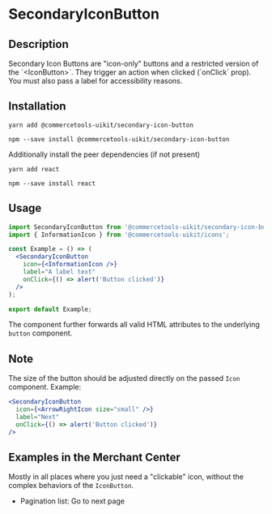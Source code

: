

<Meta of={SecondaryIconButtonStories} />

# SecondaryIconButton

## Description

Secondary Icon Buttons are "icon-only" buttons and a restricted version of the \`\<IconButton>\`. They trigger an action when clicked (\`onClick\` prop). You must also pass a label for accessibility reasons.

## Installation

```
yarn add @commercetools-uikit/secondary-icon-button
```

```
npm --save install @commercetools-uikit/secondary-icon-button
```

Additionally install the peer dependencies (if not present)

```
yarn add react
```

```
npm --save install react
```

## Usage

```jsx
import SecondaryIconButton from '@commercetools-uikit/secondary-icon-button';
import { InformationIcon } from '@commercetools-uikit/icons';

const Example = () => (
  <SecondaryIconButton
    icon={<InformationIcon />}
    label="A label text"
    onClick={() => alert('Button clicked')}
  />
);

export default Example;
```

The component further forwards all valid HTML attributes to the underlying `button` component.

## Note

The size of the button should be adjusted directly on the passed `Icon` component. Example:

```jsx
<SecondaryIconButton
  icon={<ArrowRightIcon size="small" />}
  label="Next"
  onClick={() => alert('Button clicked')}
/>
```

## Examples in the Merchant Center

Mostly in all places where you just need a "clickable" icon, without the complex behaviors of the `IconButton`.

- Pagination list: Go to next page

<Canvas of={SecondaryIconButtonStories.Default} />
